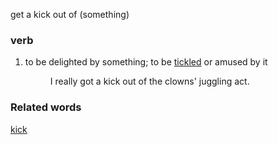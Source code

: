 get a kick out of (something)
===verb===
#to be delighted by something; to be [[tickle]]d or amused by it
#: I really got a kick out of the clowns' juggling act.
===Related words===
[[kick]]
